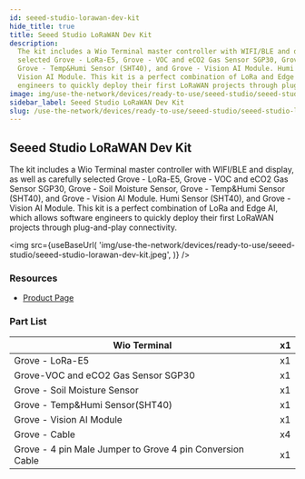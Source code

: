 ```yaml
---
id: seeed-studio-lorawan-dev-kit
hide_title: true
title: Seeed Studio LoRaWAN Dev Kit
description:
  The kit includes a Wio Terminal master controller with WIFI/BLE and display, as well as carefully
  selected Grove - LoRa-E5, Grove - VOC and eCO2 Gas Sensor SGP30, Grove - Soil Moisture Sensor,
  Grove - Temp&Humi Sensor (SHT40), and Grove - Vision AI Module. Humi Sensor (SHT40), and Grove -
  Vision AI Module. This kit is a perfect combination of LoRa and Edge AI, which allows software
  engineers to quickly deploy their first LoRaWAN projects through plug-and-play connectivity.
image: img/use-the-network/devices/ready-to-use/seeed-studio/seeed-studio-lorawan-dev-kit.jpeg
sidebar_label: Seeed Studio LoRaWAN Dev Kit
slug: /use-the-network/devices/ready-to-use/seeed-studio/seeed-studio-lorawan-dev-kit
---
```



## Seeed Studio LoRaWAN Dev Kit

The kit includes a Wio Terminal master controller with WIFI/BLE and display, as well as carefully
selected Grove - LoRa-E5, Grove - VOC and eCO2 Gas Sensor SGP30, Grove - Soil Moisture Sensor,
Grove - Temp&Humi Sensor (SHT40), and Grove - Vision AI Module. Humi Sensor (SHT40), and Grove -
Vision AI Module. This kit is a perfect combination of LoRa and Edge AI, which allows software
engineers to quickly deploy their first LoRaWAN projects through plug-and-play connectivity.

<img
  src={useBaseUrl(
    'img/use-the-network/devices/ready-to-use/seeed-studio/seeed-studio-lorawan-dev-kit.jpeg',
  )}
/>

### Resources

- [Product Page](https://www.seeedstudio.com/Seeed-Studio-LoRaWAN-Dev-Kit-p-5370.html)

### Part List

| Wio Terminal                                              | x1  |
| --------------------------------------------------------- | --- |
| Grove - LoRa-E5                                           | x1  |
| Grove-VOC and eCO2 Gas Sensor SGP30                       | x1  |
| Grove - Soil Moisture Sensor                              | x1  |
| Grove - Temp&Humi Sensor(SHT40)                           | x1  |
| Grove - Vision AI Module                                  | x1  |
| Grove - Cable                                             | x4  |
| Grove - 4 pin Male Jumper to Grove 4 pin Conversion Cable | x1  |
